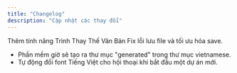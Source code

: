 ```yaml
---
title: "Changelog"
description: "Cập nhật các thay đổi"
---
```


<Update label="06/24/2025" description="">
  Thêm tính năng Trình Thay Thế Văn Bản
</Update>

<Update label="06/22/2025" description>
  Fix lỗi lưu file và tối ưu hóa save.
</Update>

<Update label="05/25/2025" description="v0.1">
  
</Update>

- Phần mềm giờ sẽ tạo ra thư mục "generated" trong thư mục vietnamese.
- Tự động đổi font Tiếng Việt cho hội thoại khi bắt đầu một dự án mới.